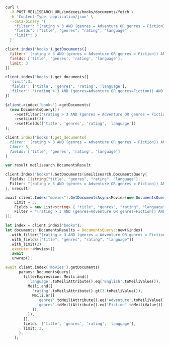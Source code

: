 <CodeGroup>

```bash cURL
curl \
  -X POST MEILISEARCH_URL/indexes/books/documents/fetch \
  -H 'Content-Type: application/json' \
  --data-binary '{
    "filter": "(rating > 3 AND (genres = Adventure OR genres = Fiction)) AND language = English",
    "fields": ["title", "genres", "rating", "language"],
    "limit": 3
  }'
```

```javascript JS
client.index('books').getDocuments({
  filter: '(rating > 3 AND (genres = Adventure OR genres = Fiction)) AND language = English',
  fields: ['title', 'genres', 'rating', 'language'],
  limit: 3
})
```

```python Python
client.index('books').get_documents({
  'limit':3,
  'fields': ['title', 'genres', 'rating', 'language'],
  'filter': '(rating > 3 AND (genres=Adventure OR genres=Fiction)) AND language=English'
})
```

```php PHP
$client->index('books')->getDocuments(
  (new DocumentsQuery())
    ->setFilter('(rating > 3 AND (genres = Adventure OR genres = Fiction)) AND language = English')
    ->setLimit(3)
    ->setFields(['title', 'genres', 'rating', 'language'])
);
```

```ruby Ruby
client.index('books').get_documents(
  filter: '(rating > 3 AND (genres = Adventure OR genres = Fiction)) AND language = English',
  limit: 3,
  fields: ['title', 'genres', 'rating', 'language']
)
```

```go Go
var result meilisearch.DocumentsResult

client.Index("books").GetDocuments(&meilisearch.DocumentsQuery{
  Fields: []string{"title", "genres", "rating", "language"},
  Filter: "(rating > 3 AND (genres = Adventure OR genres = Fiction)) AND language = English",
}, &result)
```

```csharp C#
await client.Index("movies").GetDocumentsAsync<Movie>(new DocumentsQuery() {
    Limit = 3,
    Fields = new List<string> { "title", "genres", "rating", "language"},
    Filter = "(rating > 3 AND (genres=Adventure OR genres=Fiction)) AND language=English"
});
```

```rust Rust
let index = client.index("books");
let documents: DocumentsResults = DocumentsQuery::new(&index)
  .with_filter("(rating > 3 AND (genres = Adventure OR genres = Fiction)) AND language = English")
  .with_fields(["title", "genres", "rating", "language"])
  .with_limit(2)
  .execute::<Movies>()
  .await
  .unwrap();
```

```dart Dart
await client.index('movies').getDocuments(
      params: DocumentsQuery(
        filterExpression: Meili.and([
          'language'.toMeiliAttribute().eq('English'.toMeiliValue()),
          Meili.and([
            'rating'.toMeiliAttribute().gt(3.toMeiliValue()),
            Meili.or([
              'genres'.toMeiliAttribute().eq('Adventure'.toMeiliValue()),
              'genres'.toMeiliAttribute().eq('Fiction'.toMeiliValue()),
            ]),
          ]),
        ]),
        fields: ['title', 'genres', 'rating', 'language'],
        limit: 3,
      ),
    );
```
</CodeGroup>